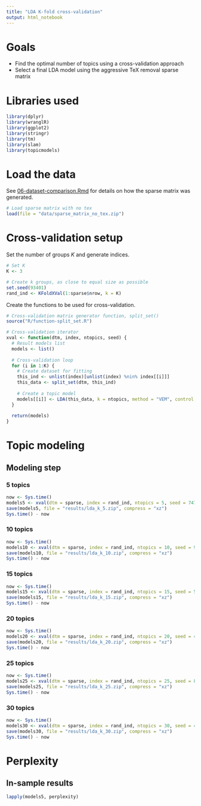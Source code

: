 ```yaml
---
title: "LDA K-fold cross-validation"
output: html_notebook
---
```


# Goals

  * Find the optimal number of topics using a cross-validation approach
  * Select a final LDA model using the aggressive TeX removal sparse matrix

# Libraries used

```r
library(dplyr)
library(wranglR)
library(ggplot2)
library(stringr)
library(tm)
library(slam)
library(topicmodels)
```

# Load the data

See [06-dataset-comparison.Rmd](https://github.com/phively/uchicago-thesis/blob/master/06-dataset-comparison.Rmd) for details on how the sparse matrix was generated.

```r
# Load sparse matrix with no tex
load(file = "data/sparse_matrix_no_tex.zip")
```

# Cross-validation setup

Set the number of groups $K$ and generate indices.

```r
# Set K
K <- 3

# Create k groups, as close to equal size as possible
set.seed(93401)
rand_ind <- KFoldXVal(1:sparse$nrow, k = K)
```

Create the functions to be used for cross-validation.

```r
# Cross-validation matrix generator function, split_set()
source("R/function-split_set.R")

# Cross-validation iterator
xval <- function(dtm, index, ntopics, seed) {
  # Result models list
  models <- list()
  
  # Cross-validation loop
  for (i in 1:K) {
    # Create dataset for fitting
    this_ind <- unlist(index)[unlist(index) %nin% index[[i]]]
    this_data <- split_set(dtm, this_ind)
    
    # Create a topic model
    models[[i]] <- LDA(this_data, k = ntopics, method = "VEM", control = list(seed = seed, verbose = 1))
  }
  
  return(models)
}
```

# Topic modeling

## Modeling step

### 5 topics

```r
now <- Sys.time()
models5 <- xval(dtm = sparse, index = rand_ind, ntopics = 5, seed = 74749)
save(models5, file = "results/lda_k_5.zip", compress = "xz")
Sys.time() - now
```

### 10 topics

```r
now <- Sys.time()
models10 <- xval(dtm = sparse, index = rand_ind, ntopics = 10, seed = 90672)
save(models10, file = "results/lda_k_10.zip", compress = "xz")
Sys.time() - now
```

### 15 topics

```r
now <- Sys.time()
models15 <- xval(dtm = sparse, index = rand_ind, ntopics = 15, seed = 53177)
save(models15, file = "results/lda_k_15.zip", compress = "xz")
Sys.time() - now
```

### 20 topics

```r
now <- Sys.time()
models20 <- xval(dtm = sparse, index = rand_ind, ntopics = 20, seed = 45281)
save(models20, file = "results/lda_k_20.zip", compress = "xz")
Sys.time() - now
```

### 25 topics

```r
now <- Sys.time()
models25 <- xval(dtm = sparse, index = rand_ind, ntopics = 25, seed = 86244)
save(models25, file = "results/lda_k_25.zip", compress = "xz")
Sys.time() - now
```

### 30 topics

```r
now <- Sys.time()
models30 <- xval(dtm = sparse, index = rand_ind, ntopics = 30, seed = 41531)
save(models30, file = "results/lda_k_30.zip", compress = "xz")
Sys.time() - now
```

# Perplexity

## In-sample results

```r
lapply(models5, perplexity)
```